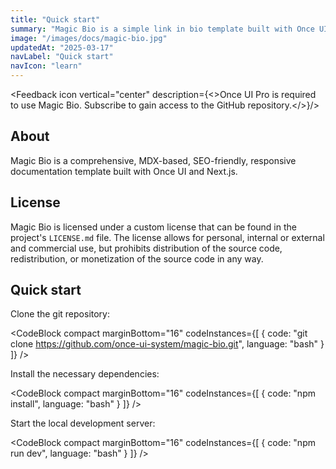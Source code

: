 ```yaml
---
title: "Quick start"
summary: "Magic Bio is a simple link in bio template built with Once UI and Next.js."
image: "/images/docs/magic-bio.jpg"
updatedAt: "2025-03-17"
navLabel: "Quick start"
navIcon: "learn"
---
```


<Feedback icon vertical="center" description={<>Once UI Pro is required to use Magic Bio. <SmartLink href="https://once-ui.com/pro">Subscribe</SmartLink> to gain access to the GitHub repository.</>}/>

## About

Magic Bio is a comprehensive, MDX-based, SEO-friendly, responsive documentation template built with Once UI and Next.js.

## License

Magic Bio is licensed under a custom license that can be found in the project's `LICENSE.md` file. The license allows for personal, internal or external and commercial use, but prohibits distribution of the source code, redistribution, or monetization of the source code in any way.

## Quick start

Clone the git repository:

<CodeBlock compact marginBottom="16" codeInstances={[
  {
    code: "git clone https://github.com/once-ui-system/magic-bio.git",
    language: "bash"
  }
]} />

Install the necessary dependencies:

<CodeBlock compact marginBottom="16" codeInstances={[
  {
    code: "npm install",
    language: "bash"
  }
]} />

Start the local development server:

<CodeBlock compact marginBottom="16" codeInstances={[
  {
    code: "npm run dev",
    language: "bash"
  }
]} />